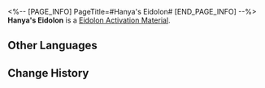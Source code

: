 <%-- [PAGE_INFO]
PageTitle=#Hanya's Eidolon#
[END_PAGE_INFO] --%>
{{Item Infobox
|id          = 11215
|image       = Item Hanya's Eidolon.png{{subst:void|<!--$UPLOAD:<<SpriteOutput/ItemFigures/11001.png>-<Item Hanya's Eidolon.png>-<Item Icons>>-->}}
|type        = Eidolon Activation Material
|invCategory = 
|rarity      = 4
|effect      = 
|description = Material for raising Hanya's Eidolon Level.
}}
'''Hanya's Eidolon''' is a [[Eidolon Activation Material]].

==Other Languages==
{{Other Languages
|en   = Hanya's Eidolon
|zhs  = 【寒鸦】的星魂
|zht  = 【寒鴉】的星魂
|ja   = 「寒鴉」の星魂
|ko   = [한아]의 성혼
|es   = Eidolon de Hanya
|fr   = Eidolon de Hanya
|ru   = Эйдолон Ханья
|th   = Eidolon ของ Hanya
|vi   = Tinh Hồn Hanya
|de   = Hanyas Eidolon
|id   = Hanya's Eidolon
|pt   = Eidolon de Hanya
}}

==Change History==
{{Change History|1.5}}
